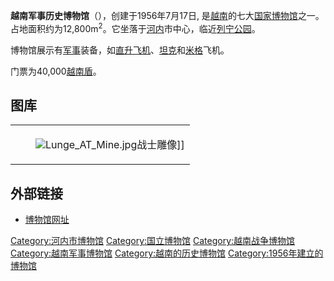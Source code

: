 '''越南军事历史博物馆'''（{{vie|v=Bảo tàng Lịch sử Quân sự Việt Nam|hn=寶藏歷史軍事越南}}），创建于1956年7月17日, 是[[越南|越南]]的七大[[国家博物馆|国家博物馆]]之一。占地面积约为12,800m<sup>2</sup>。它坐落于[[河内|河内]]市中心，临近[[列宁公园|列宁公园]]。

博物馆展示有[[军事|军事]]装备，如[[直升飞机|直升飞机]]、[[坦克|坦克]]和[[米格|米格]]飞机。

门票为40,000[[越南盾|越南盾]]。

==图库==
{|
| ||  || [[File:Lunge_AT_Mine.jpg|thumb]]战士雕像]]
|}

==外部链接==
*[http://www.btlsqsvn.org.vn/ 博物馆网址]
{{museum-stub}}
{{Hanoi Tourism}}

[[Category:河内市博物馆|Category:河内市博物馆]]
[[Category:国立博物馆|Category:国立博物馆]]
[[Category:越南战争博物馆|Category:越南战争博物馆]]
[[Category:越南军事博物馆|Category:越南军事博物馆]]
[[Category:越南的历史博物馆|Category:越南的历史博物馆]]
[[Category:1956年建立的博物馆|Category:1956年建立的博物馆]]
